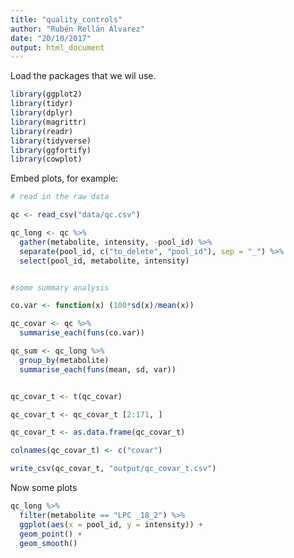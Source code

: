 ```yaml
---
title: "quality_controls"
author: "Rubén Rellán Álvarez"
date: "20/10/2017"
output: html_document
---
```


Load the packages that we wil use.
```r
library(ggplot2)
library(tidyr)
library(dplyr)
library(magrittr)
library(readr)
library(tidyverse)
library(ggfortify)
library(cowplot)
```

Embed plots, for example:

```r
# read in the raw data

qc <- read_csv("data/qc.csv")

qc_long <- qc %>%
  gather(metabolite, intensity, -pool_id) %>%
  separate(pool_id, c("to_delete", "pool_id"), sep = "_") %>%
  select(pool_id, metabolite, intensity)


#some summary analysis

co.var <- function(x) (100*sd(x)/mean(x))

qc_covar <- qc %>%
  summarise_each(funs(co.var))

qc_sum <- qc_long %>%
  group_by(metabolite)
  summarise_each(funs(mean, sd, var))


qc_covar_t <- t(qc_covar)

qc_covar_t <- qc_covar_t [2:171, ]

qc_covar_t <- as.data.frame(qc_covar_t)

colnames(qc_covar_t) <- c("covar")

write_csv(qc_covar_t, "output/qc_covar_t.csv")

```
Now some plots 

```r
qc_long %>%
  filter(metabolite == "LPC _18_2") %>%
  ggplot(aes(x = pool_id, y = intensity)) +
  geom_point() +
  geom_smooth()

```

